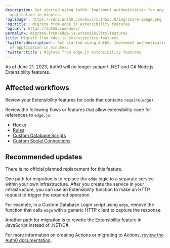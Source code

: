 ```yaml
---
description: Get started using Auth0. Implement authentication for any kind of
  application in minutes.
'og:image': https://cdn2.auth0.com/docs/1.14553.0/img/share-image.png
'og:title': Migrate from edge.js extensibility features
'og:url': https://auth0.com/docs/
permalink: migrate-from-edge-js-extensibility-features
title: Migrate from edge.js extensibility features
'twitter:description': Get started using Auth0. Implement authentication for any kind
  of application in minutes.
'twitter:title': Migrate from edge.js extensibility features
---
```

As of June 21, 2023, Auth0 will no longer support .NET and C# Node.js Extensibility features.

## Affected workflows

Review your Extensibility features for code that contains `require(edge)`.

Review the following flows or features that allow extensibility code for references to `edge.js`:

* [Hooks](/docs/customize/hooks)
* [Rules](/docs/customize/rules)
* [Custom Database Scripts](/docs/authenticate/database-connections/custom-db/create-db-connection#create-database-action-scripts)
* [Custom Social Connections](/docs/authenticate/identity-providers/social-identity-providers/oauth2)

## Recommended updates

There is no official planned replacement for this feature.

One path for migration is to replace the `edge` logic to a separate service within your own infrastructure. After you create the service in your infrastructure, you can use an Extensibility function to make an HTTP request to trigger the required operation.

For example, in a Custom Database Login script using `edge`, remove the function that calls `edge` with a generic HTTP client to capture the response.

Another path for migration is to rewrite the Extensibility feature in JavaScript instead of .NET/C#.

For more information on creating Actions or migrating to Actions, [review the Auth0 documentation](/docs/customize/actions).